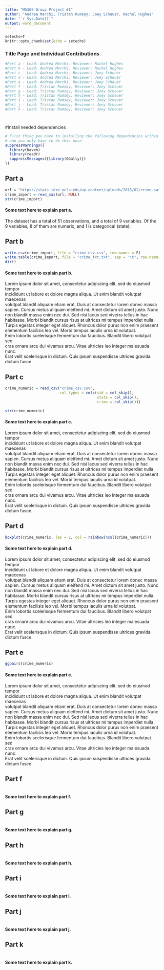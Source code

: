 ```yaml
---
title: "MA369 Group Project #1"
author: "Andrea Marchi, Tristan Rumsey, Joey Scheuer, Rachel Hughes"
date: "`r Sys.Date()`"
output: word_document
---
```


```r
setecho=T
knitr::opts_chunk$set(echo = setecho)
```


### Title Page and Individual Contributions
```r
#Part a - Lead: Andrea Marchi, Reviewer: Rachel Hughes
#Part b - Lead: Andrea Marchi, Reviewer: Rachel Hughes
#Part c - Lead: Andrea Marchi, Reviewer: Joey Scheuer
#Part d - Lead: Andrea Marchi, Reviewer: Joey Scheuer
#Part e - Lead: Andrea Marchi, Reviewer: Joey Scheuer
#Part f - Lead: Tristan Rumsey, Reviewer: Joey Scheuer
#Part g - Lead: Tristan Rumsey, Reviewer: Joey Scheuer
#Part h - Lead: Tristan Rumsey, Reviewer: Joey Scheuer
#Part i - Lead: Tristan Rumsey, Reviewer: Joey Scheuer
#Part j - Lead: Tristan Rumsey, Reviewer: Joey Scheuer
#Part k - Lead: Tristan Rumsey, Reviewer: Joey Scheuer




```


#Install needed dependencies
```r
# First thing you have to installing the following dependencies within library()
# and you only have to do this once
suppressWarnings({
  library(haven)
  library(readr)
  suppressMessages({library(GGally)})
})
```


## Part a
```r
url = "https://stats.idre.ucla.edu/wp-content/uploads/2016/02/crime.sas7bdat"
crime_import = read_sas(url, NULL)
str(crime_import)
```
#### Some text here to explain part a.
The dataset has a total of 51 observations, and a total of 9 variables. Of the 9 variables, 8 of them are numeric, and 1 is categorical (state).


## Part b
```r
write.csv(crime_import, file = "crime_csv.csv", row.names = F)
write.table(crime_import, file = "crime_txt.txt", sep = "\t", row.names = F)
dir()
```
#### Some text here to explain part b.
Lorem ipsum dolor sit amet, consectetur adipiscing elit, sed do eiusmod tempor  
incididunt ut labore et dolore magna aliqua. Ut enim blandit volutpat maecenas  
volutpat blandit aliquam etiam erat. Duis at consectetur lorem donec massa  
sapien. Cursus metus aliquam eleifend mi. Amet dictum sit amet justo. 
Nunc non blandit massa enim nec dui. Sed nisi lacus sed viverra tellus in hac  
habitasse. Morbi blandit cursus risus at ultrices mi tempus imperdiet nulla.  
Turpis egestas integer eget aliquet. Rhoncus dolor purus non enim praesent  
elementum facilisis leo vel. Morbi tempus iaculis urna id volutpat.  
Enim lobortis scelerisque fermentum dui faucibus. Blandit libero volutpat sed  
cras ornare arcu dui vivamus arcu. Vitae ultricies leo integer malesuada nunc.  
Erat velit scelerisque in dictum. Quis ipsum suspendisse ultrices gravida  
dictum fusce.

## Part c
```r
crime_numeric = read_csv("crime_csv.csv",
                         col_types = cols(sid = col_skip(),
                                          state = col_skip(),
                                          crime = col_skip()))

str(crime_numeric)
```
#### Some text here to explain part c.
Lorem ipsum dolor sit amet, consectetur adipiscing elit, sed do eiusmod tempor  
incididunt ut labore et dolore magna aliqua. Ut enim blandit volutpat maecenas  
volutpat blandit aliquam etiam erat. Duis at consectetur lorem donec massa  
sapien. Cursus metus aliquam eleifend mi. Amet dictum sit amet justo. 
Nunc non blandit massa enim nec dui. Sed nisi lacus sed viverra tellus in hac  
habitasse. Morbi blandit cursus risus at ultrices mi tempus imperdiet nulla.  
Turpis egestas integer eget aliquet. Rhoncus dolor purus non enim praesent  
elementum facilisis leo vel. Morbi tempus iaculis urna id volutpat.  
Enim lobortis scelerisque fermentum dui faucibus. Blandit libero volutpat sed  
cras ornare arcu dui vivamus arcu. Vitae ultricies leo integer malesuada nunc.  
Erat velit scelerisque in dictum. Quis ipsum suspendisse ultrices gravida  
dictum fusce.

## Part d
```r
boxplot(crime_numeric, las = 2, col = rainbow(ncol(crime_numeric)))
```
#### Some text here to explain part d.
Lorem ipsum dolor sit amet, consectetur adipiscing elit, sed do eiusmod tempor  
incididunt ut labore et dolore magna aliqua. Ut enim blandit volutpat maecenas  
volutpat blandit aliquam etiam erat. Duis at consectetur lorem donec massa  
sapien. Cursus metus aliquam eleifend mi. Amet dictum sit amet justo. 
Nunc non blandit massa enim nec dui. Sed nisi lacus sed viverra tellus in hac  
habitasse. Morbi blandit cursus risus at ultrices mi tempus imperdiet nulla.  
Turpis egestas integer eget aliquet. Rhoncus dolor purus non enim praesent  
elementum facilisis leo vel. Morbi tempus iaculis urna id volutpat.  
Enim lobortis scelerisque fermentum dui faucibus. Blandit libero volutpat sed  
cras ornare arcu dui vivamus arcu. Vitae ultricies leo integer malesuada nunc.  
Erat velit scelerisque in dictum. Quis ipsum suspendisse ultrices gravida  
dictum fusce.

## Part e
```r
ggpairs(crime_numeric)
```
#### Some text here to explain part e.
Lorem ipsum dolor sit amet, consectetur adipiscing elit, sed do eiusmod tempor  
incididunt ut labore et dolore magna aliqua. Ut enim blandit volutpat maecenas  
volutpat blandit aliquam etiam erat. Duis at consectetur lorem donec massa  
sapien. Cursus metus aliquam eleifend mi. Amet dictum sit amet justo. 
Nunc non blandit massa enim nec dui. Sed nisi lacus sed viverra tellus in hac  
habitasse. Morbi blandit cursus risus at ultrices mi tempus imperdiet nulla.  
Turpis egestas integer eget aliquet. Rhoncus dolor purus non enim praesent  
elementum facilisis leo vel. Morbi tempus iaculis urna id volutpat.  
Enim lobortis scelerisque fermentum dui faucibus. Blandit libero volutpat sed  
cras ornare arcu dui vivamus arcu. Vitae ultricies leo integer malesuada nunc.  
Erat velit scelerisque in dictum. Quis ipsum suspendisse ultrices gravida  
dictum fusce.

## Part f
```r

```
#### Some text here to explain part f.



## Part g
```r

```
#### Some text here to explain part g.


## Part h
```r

```
#### Some text here to explain part h.


## Part i
```r

```
#### Some text here to explain part i.


## Part j
```r

```
#### Some text here to explain part j.


## Part k
```r

```
#### Some text here to explain part k.





